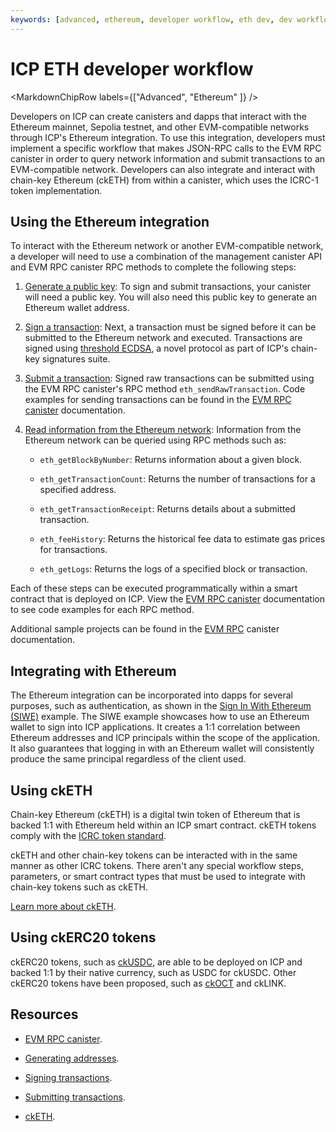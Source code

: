 ```yaml
---
keywords: [advanced, ethereum, developer workflow, eth dev, dev workflow, cketh, integrating with eth]
---
```



# ICP ETH developer workflow

<MarkdownChipRow labels={["Advanced", "Ethereum" ]} />

Developers on ICP can create canisters and dapps that interact with the Ethereum mainnet, Sepolia testnet, and other EVM-compatible networks through ICP's Ethereum integration. To use this integration, developers must implement a specific workflow that makes JSON-RPC calls to the EVM RPC canister in order to query network information and submit transactions to an EVM-compatible network. Developers can also integrate and interact with chain-key Ethereum (ckETH) from within a canister, which uses the ICRC-1 token implementation.

## Using the Ethereum integration

To interact with the Ethereum network or another EVM-compatible network, a developer will need to use a combination of the management canister API and EVM RPC canister RPC methods to complete the following steps:

1. [Generate a public key](./generating-addresses.mdx): To sign and submit transactions, your canister will need a public key. You will also need this public key to generate an Ethereum wallet address.

2. [Sign a transaction](./signing-transactions.mdx): Next, a transaction must be signed before it can be submitted to the Ethereum network and executed. Transactions are signed using [threshold ECDSA](/docs/references/t-sigs-how-it-works/), a novel protocol as part of ICP's chain-key signatures suite.

3. [Submit a transaction](./submit-transactions.mdx): Signed raw transactions can be submitted using the EVM RPC canister's RPC method `eth_sendRawTransaction`. Code examples for sending transactions can be found in the [EVM RPC canister](/docs/building-apps/chain-fusion/ethereum/evm-rpc/evm-rpc-canister) documentation.

4. [Read information from the Ethereum network](/docs/building-apps/chain-fusion/ethereum/evm-rpc/evm-rpc-canister): Information from the Ethereum network can be queried using RPC methods such as:

   - `eth_getBlockByNumber`: Returns information about a given block.

   - `eth_getTransactionCount`: Returns the number of transactions for a specified address.

   - `eth_getTransactionReceipt`: Returns details about a submitted transaction.

   - `eth_feeHistory`: Returns the historical fee data to estimate gas prices for transactions.

   - `eth_getLogs`: Returns the logs of a specified block or transaction.

Each of these steps can be executed programmatically within a smart contract that is deployed on ICP. View the [EVM RPC canister](/docs/building-apps/chain-fusion/ethereum/evm-rpc/evm-rpc-canister) documentation to see code examples for each RPC method.

Additional sample projects can be found in the [EVM RPC](/docs/building-apps/chain-fusion/ethereum/evm-rpc/evm-rpc-canister) canister documentation.

## Integrating with Ethereum

The Ethereum integration can be incorporated into dapps for several purposes, such as authentication, as shown in the [Sign In With Ethereum (SIWE)](https://github.com/kristoferlund/ic-siwe) example. The SIWE example showcases how to use an Ethereum wallet to sign into ICP applications. It creates a 1:1 correlation between Ethereum addresses and ICP principals within the scope of the application. It also guarantees that logging in with an Ethereum wallet will consistently produce the same principal regardless of the client used.

## Using ckETH

Chain-key Ethereum (ckETH) is a digital twin token of Ethereum that is backed 1:1 with Ethereum held within an ICP smart contract. ckETH tokens comply with the [ICRC token standard](/docs/defi/chain-key-tokens/cketh/overview).

ckETH and other chain-key tokens can be interacted with in the same manner as other ICRC tokens. There aren't any special workflow steps, parameters, or smart contract types that must be used to integrate with chain-key tokens such as ckETH.

[Learn more about ckETH](/docs/defi/chain-key-tokens/cketh/overview).

## Using ckERC20 tokens

ckERC20 tokens, such as [ckUSDC](https://dashboard.internetcomputer.org/ethereum/xevnm-gaaaa-aaaar-qafnq-cai), are able to be deployed on ICP and backed 1:1 by their native currency, such as USDC for ckUSDC. Other ckERC20 tokens have been proposed, such as [ckOCT](https://forum.dfinity.org/t/proposal-to-add-oct-as-a-new-ckerc20-token/32108) and ckLINK.

## Resources

- [EVM RPC canister](/docs/building-apps/chain-fusion/ethereum/evm-rpc/evm-rpc-canister).

- [Generating addresses](./generating-addresses.mdx).

- [Signing transactions](./signing-transactions.mdx).

- [Submitting transactions](./submit-transactions.mdx).

- [ckETH](/docs/defi/chain-key-tokens/cketh/overview).
